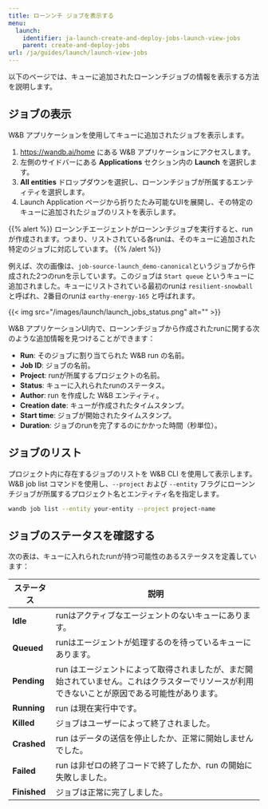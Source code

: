 ```yaml
---
title: ローンンチ ジョブを表示する
menu:
  launch:
    identifier: ja-launch-create-and-deploy-jobs-launch-view-jobs
    parent: create-and-deploy-jobs
url: /ja/guides/launch/launch-view-jobs
---
```


以下のページでは、キューに追加されたローンンチジョブの情報を表示する方法を説明します。

## ジョブの表示

W&B アプリケーションを使用してキューに追加されたジョブを表示します。

1. https://wandb.ai/home にある W&B アプリケーションにアクセスします。
2. 左側のサイドバーにある **Applications** セクション内の **Launch** を選択します。
3. **All entities** ドロップダウンを選択し、ローンンチジョブが所属するエンティティを選択します。
4. Launch Application ページから折りたたみ可能なUIを展開し、その特定のキューに追加されたジョブのリストを表示します。

{{% alert %}}
ローンンチエージェントがローンンチジョブを実行すると、run が作成されます。つまり、リストされている各runは、そのキューに追加された特定のジョブに対応しています。
{{% /alert %}}

例えば、次の画像は、`job-source-launch_demo-canonical`というジョブから作成された2つのrunを示しています。このジョブは `Start queue` というキューに追加されました。キューにリストされている最初のrunは `resilient-snowball` と呼ばれ、2番目のrunは `earthy-energy-165` と呼ばれます。

{{< img src="/images/launch/launch_jobs_status.png" alt="" >}}

W&B アプリケーションUI内で、ローンンチジョブから作成されたrunに関する次のような追加情報を見つけることができます：
   - **Run**: そのジョブに割り当てられた W&B run の名前。
   - **Job ID**: ジョブの名前。
   - **Project**: runが所属するプロジェクトの名前。
   - **Status**: キューに入れられたrunのステータス。
   - **Author**: run を作成した W&B エンティティ。
   - **Creation date**: キューが作成されたタイムスタンプ。
   - **Start time**: ジョブが開始されたタイムスタンプ。
   - **Duration**: ジョブのrunを完了するのにかかった時間（秒単位）。

## ジョブのリスト 
プロジェクト内に存在するジョブのリストを W&B CLI を使用して表示します。W&B job list コマンドを使用し、`--project` および `--entity` フラグにローンンチジョブが所属するプロジェクト名とエンティティ名を指定します。

```bash
wandb job list --entity your-entity --project project-name
```

## ジョブのステータスを確認する

次の表は、キューに入れられたrunが持つ可能性のあるステータスを定義しています：

| ステータス | 説明 |
| --- | --- |
| **Idle** | runはアクティブなエージェントのないキューにあります。 |
| **Queued** | runはエージェントが処理するのを待っているキューにあります。 |
| **Pending** | run はエージェントによって取得されましたが、まだ開始されていません。これはクラスターでリソースが利用できないことが原因である可能性があります。 |
| **Running** | run は現在実行中です。 |
| **Killed** | ジョブはユーザーによって終了されました。 |
| **Crashed** | run はデータの送信を停止したか、正常に開始しませんでした。 |
| **Failed** | run は非ゼロの終了コードで終了したか、run の開始に失敗しました。 |
| **Finished** | ジョブは正常に完了しました。 |